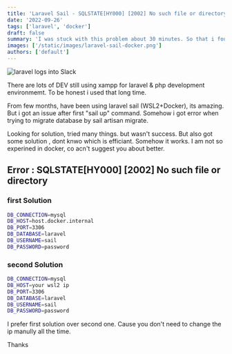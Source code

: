 ```yaml
---
title: 'Laravel Sail - SQLSTATE[HY000] [2002] No such file or directory in Docker'
date: '2022-09-26'
tags: ['laravel', 'docker']
draft: false
summary: 'I was stuck with this problem about 30 minutes. So that i found a solution and sharing'
images: ['/static/images/laravel-sail-docker.png']
authors: ['default']
---
```


![laravel logs into Slack](/static/images/laravel-sail-docker.png)

There are lots of DEV still using xampp for laravel & php development environmemt. To be honest i used that long time.

From few months, have been using laravel sail (WSL2+Docker), its amazing. But i got an issue after first "sail up" command. Somehow i got error when trying to migrate database by sail artisan migrate.

Looking for solution, tried many things. but wasn't success. But also got some solution , dont knwo which is efficiant. Somehow it works. I am not so experined in docker, co acn't suggest you about better.

## Error : SQLSTATE[HY000] [2002] No such file or directory

### first Solution

```bash
DB_CONNECTION=mysql
DB_HOST=host.docker.internal
DB_PORT=3306
DB_DATABASE=laravel
DB_USERNAME=sail
DB_PASSWORD=password
```

### second Solution

```bash
DB_CONNECTION=mysql
DB_HOST=your wsl2 ip
DB_PORT=3306
DB_DATABASE=laravel
DB_USERNAME=sail
DB_PASSWORD=password
```

I prefer first solution over second one. Cause you don't need to change the ip manully all the time.

Thanks
